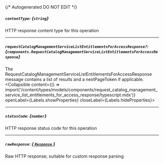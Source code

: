 {/* Autogenerated DO NOT EDIT  */}

##### `contentType`: *{`string`}*
HTTP response content type for this operation

---
##### `requestCatalogManagementServiceListEntitlementsForAccessResponse?`: *{`components.RequestCatalogManagementServiceListEntitlementsForAccessResponse`}*
The RequestCatalogManagementServiceListEntitlementsForAccessResponse message contains a list of results and a nextPageToken if applicable.
<Collapsible content={() => import('/content/types/models/components/request_catalog_management_service_list_entitlements_for_access_response/typescript.mdx')} openLabel={Labels.showProperties} closeLabel={Labels.hideProperties}>
</Collapsible>

---
##### `statusCode`: *{`number`}*
HTTP response status code for this operation

---
##### `rawResponse`: [*{ `Response` }*](https://developer.mozilla.org/en-US/docs/Web/API/Response)
Raw HTTP response; suitable for custom response parsing


